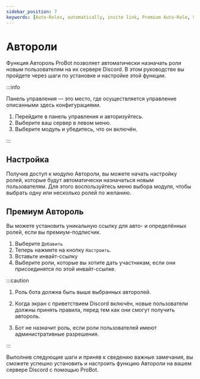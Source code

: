 ```yaml
---
sidebar_position: 7
keywords: [Auto-Roles, automatically, invite link, Premium Auto-Role, Specific Link] 
---
```


# Автороли

Функция Автороль ProBot позволяет автоматически назначать роли новым пользователям на их сервере Discord. В этом руководстве вы пройдете через шаги по установке и настройке этой функции.

:::info

Панель управления — это место, где осуществляется управление описанными здесь конфигурациями.

1. Перейдите в панель управления и авторизуйтесь. 
2. Выберите ваш сервер в левом меню.
3. Выберите модуль и убедитесь, что он включён. 

:::

## Настройка

Получив доступ к модулю Автороли, вы можете начать настройку ролей, которые будут автоматически назначаться новым пользователям. Для этого воспользуйтесь меню выбора модуля, чтобы выбрать одну или несколько ролей по желанию.

## Премиум Автороль

Вы можете установить уникальную ссылку для авто- и определённых ролей, если вы премиум-подписчик.

1. Выберите `Добавить`
2. Теперь нажмите на кнопку `Настроить`.
3. Вставьте инвайт-ссылку
4. Выберите роли, которые вы хотите дать участникам, если они присоединятся по этой инвайт-ссылке.

:::caution

1. Роль бота должна быть выше выбранных авторолей.

2. Когда экран с приветствием Discord включён, новые пользователи должны принять правила, перед тем как они смогут получить автороль.

3. Бот не назначит роль, если роли пользователей имеют административные разрешения.

:::

Выполнив следующие шаги и приняв к сведению важные замечания, вы сможете успешно установить и настроить функцию Автороли на вашем сервере Discord с помощью ProBot.

